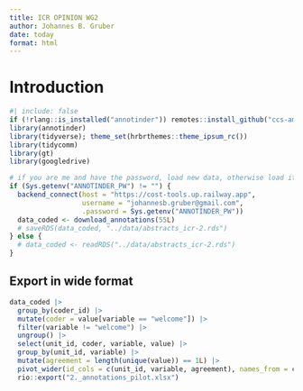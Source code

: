 ```yaml
---
title: ICR OPINION WG2
author: Johannes B. Gruber
date: today
format: html
---
```


# Introduction

```r
#| include: false
if (!rlang::is_installed("annotinder")) remotes::install_github("ccs-amsterdam/annotinder-r")
library(annotinder)
library(tidyverse); theme_set(hrbrthemes::theme_ipsum_rc())
library(tidycomm)
library(gt)
library(googledrive)

# if you are me and have the password, load new data, otherwise load it from the repo
if (Sys.getenv("ANNOTINDER_PW") != "") {
  backend_connect(host = "https://cost-tools.up.railway.app",
                  username = "johannesb.gruber@gmail.com",
                  .password = Sys.getenv("ANNOTINDER_PW"))
  data_coded <- download_annotations(55L)
  # saveRDS(data_coded, "../data/abstracts_icr-2.rds")
} else {
  # data_coded <- readRDS("../data/abstracts_icr-2.rds")
}
```

## Export in wide format

```r
data_coded |> 
  group_by(coder_id) |> 
  mutate(coder = value[variable == "welcome"]) |> 
  filter(variable != "welcome") |> 
  ungroup() |> 
  select(unit_id, coder, variable, value) |> 
  group_by(unit_id, variable) |> 
  mutate(agreement = length(unique(value)) == 1L) |> 
  pivot_wider(id_cols = c(unit_id, variable, agreement), names_from = coder, values_from = value) |> 
  rio::export("2._annotations_pilot.xlsx")
```



